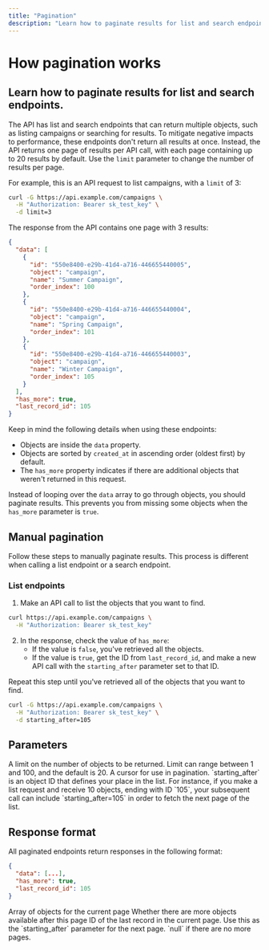 ```yaml
---
title: "Pagination"
description: "Learn how to paginate results for list and search endpoints"
---
```


# How pagination works

## Learn how to paginate results for list and search endpoints.

The API has list and search endpoints that can return multiple objects, such as listing campaigns or searching for results. To mitigate negative impacts to performance, these endpoints don't return all results at once. Instead, the API returns one page of results per API call, with each page containing up to 20 results by default. Use the `limit` parameter to change the number of results per page.

For example, this is an API request to list campaigns, with a `limit` of 3:

```bash
curl -G https://api.example.com/campaigns \
  -H "Authorization: Bearer sk_test_key" \
  -d limit=3
```

The response from the API contains one page with 3 results:

```json
{
  "data": [
    {
      "id": "550e8400-e29b-41d4-a716-446655440005",
      "object": "campaign",
      "name": "Summer Campaign",
      "order_index": 100
    },
    {
      "id": "550e8400-e29b-41d4-a716-446655440004",
      "object": "campaign",
      "name": "Spring Campaign",
      "order_index": 101
    },
    {
      "id": "550e8400-e29b-41d4-a716-446655440003",
      "object": "campaign",
      "name": "Winter Campaign",
      "order_index": 105
    }
  ],
  "has_more": true,
  "last_record_id": 105
}
```

Keep in mind the following details when using these endpoints:

- Objects are inside the `data` property.
- Objects are sorted by `created_at` in ascending order (oldest first) by default.
- The `has_more` property indicates if there are additional objects that weren't returned in this request.

Instead of looping over the `data` array to go through objects, you should paginate results. This prevents you from missing some objects when the `has_more` parameter is `true`.

## Manual pagination

Follow these steps to manually paginate results. This process is different when calling a list endpoint or a search endpoint.

### List endpoints

1. Make an API call to list the objects that you want to find.

```bash
curl https://api.example.com/campaigns \
  -H "Authorization: Bearer sk_test_key"
```

2. In the response, check the value of `has_more`:
   - If the value is `false`, you've retrieved all the objects.
   - If the value is `true`, get the ID from `last_record_id`, and make a new API call with the `starting_after` parameter set to that ID.

Repeat this step until you've retrieved all of the objects that you want to find.

```bash
curl -G https://api.example.com/campaigns \
  -H "Authorization: Bearer sk_test_key" \
  -d starting_after=105
```

## Parameters

<ParamField query="limit" type="integer" default="10">
  A limit on the number of objects to be returned. Limit can range between 1 and
  100, and the default is 20.
</ParamField>

<ParamField query="starting_after" type="string">
  A cursor for use in pagination. `starting_after` is an object ID that defines
  your place in the list. For instance, if you make a list request and receive
  10 objects, ending with ID `105`, your subsequent call can include
  `starting_after=105` in order to fetch the next page of the list.
</ParamField>

## Response format

All paginated endpoints return responses in the following format:

```json
{
  "data": [...],
  "has_more": true,
  "last_record_id": 105
}
```

<ResponseField name="data" type="array">
  Array of objects for the current page
</ResponseField>

<ResponseField name="has_more" type="boolean">
  Whether there are more objects available after this page
</ResponseField>

<ResponseField name="last_record_id" type="string">
  ID of the last record in the current page. Use this as the `starting_after`
  parameter for the next page. `null` if there are no more pages.
</ResponseField>

